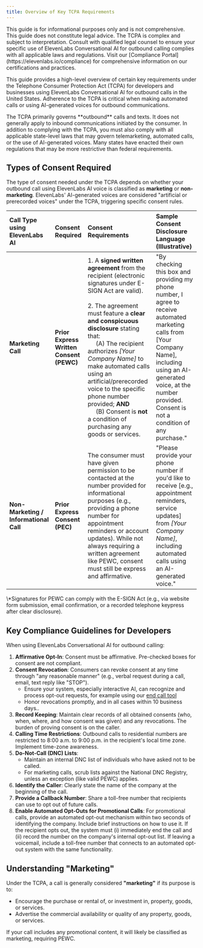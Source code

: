 ```yaml
---
title: Overview of Key TCPA Requirements
---
```


<Warning title="Legal Disclaimer">
  This guide is for informational purposes only and is not comprehensive. This guide does not
  constitute legal advice. The TCPA is complex and subject to interpretation. Consult with qualified
  legal counsel to ensure your specific use of ElevenLabs Conversational AI for outbound calling
  complies with all applicable laws and regulations. Visit our [Compliance Portal](https://elevenlabs.io/compliance) for comprehensive information on
  our certifications and practices.

</Warning>

This guide provides a high-level overview of certain key requirements under the Telephone Consumer Protection Act (TCPA) for developers and businesses using ElevenLabs Conversational AI for outbound calls in the United States. Adherence to the TCPA is critical when making automated calls or using AI-generated voices for outbound communications.

<Note>
  The TCPA primarily governs **outbound** calls and texts. It does not generally apply to inbound
  communications initiated by the consumer. In addition to complying with the TCPA, you must also
  comply with all applicable state-level laws that may govern telemarketing, automated calls, or the
  use of AI-generated voices. Many states have enacted their own regulations that may be more
  restrictive than federal requirements.
</Note>

## Types of Consent Required

The type of consent needed under the TCPA depends on whether your outbound call using ElevenLabs AI voice is classified as **marketing** or **non-marketing**. ElevenLabs' AI-generated voices are considered "artificial or prerecorded voices" under the TCPA, triggering specific consent rules.

| Call Type using ElevenLabs AI          | Consent Required                         | Consent Requirements                                                                                                                                                                                                                                                                                                                                                                                                                                                                                       | Sample Consent Disclosure Language (Illustrative)                                                                                                                                                                                       |
| :------------------------------------- | :--------------------------------------- | :--------------------------------------------------------------------------------------------------------------------------------------------------------------------------------------------------------------------------------------------------------------------------------------------------------------------------------------------------------------------------------------------------------------------------------------------------------------------------------------------------------- | :-------------------------------------------------------------------------------------------------------------------------------------------------------------------------------------------------------------------------------------- |
| **Marketing Call**                     | **Prior Express Written Consent (PEWC)** | 1. A **signed written agreement** from the recipient (electronic signatures under E-SIGN Act are valid).<br /><br />2. The agreement must feature a **clear and conspicuous disclosure** stating that:<br />&nbsp;&nbsp;&nbsp;&nbsp; (A) The recipient authorizes _[Your Company Name]_ to make automated calls using an artificial/prerecorded voice to the specific phone number provided; **AND**<br />&nbsp;&nbsp;&nbsp;&nbsp; (B) Consent is **not** a condition of purchasing any goods or services. | "By checking this box and providing my phone number, I agree to receive automated marketing calls from [Your Company Name], including using an AI-generated voice, at the number provided. Consent is not a condition of any purchase." |
| **Non-Marketing / Informational Call** | **Prior Express Consent (PEC)**          | The consumer must have given permission to be contacted at the number provided for informational purposes (e.g., providing a phone number for appointment reminders or account updates). While not always requiring a written agreement like PEWC, consent must still be express and affirmative.                                                                                                                                                                                                          | "Please provide your phone number if you'd like to receive [e.g., appointment reminders, service updates] from _[Your Company Name]_, including automated calls using an AI-generated voice."                                           |

<Note>
  \*Signatures for PEWC can comply with the E-SIGN Act (e.g., via website form submission, email
  confirmation, or a recorded telephone keypress after clear disclosure).
</Note>

## Key Compliance Guidelines for Developers
When using ElevenLabs Conversational AI for outbound calling:

1.  **Affirmative Opt-In**: Consent must be affirmative. Pre-checked boxes for consent are not compliant.
2.  **Consent Revocation**: Consumers can revoke consent at any time through "any reasonable manner" (e.g., verbal request during a call, email, text reply like "STOP").
    - Ensure your system, especially interactive AI, can recognize and process opt-out requests, for example using our [end call tool](/docs/)
    - Honor revocations promptly, and in all cases within 10 business days..
3.  **Record Keeping**: Maintain clear records of all obtained consents (who, when, where, and how consent was given) and any revocations. The burden of proving consent is on the caller.
4.  **Calling Time Restrictions**: Outbound calls to residential numbers are restricted to 8:00 a.m. to 9:00 p.m. in the recipient's local time zone. Implement time-zone awareness.
5.  **Do-Not-Call (DNC) Lists**:
    - Maintain an internal DNC list of individuals who have asked not to be called.
    - For marketing calls, scrub lists against the National DNC Registry, unless an exception (like valid PEWC) applies.
6.  **Identify the Caller**: Clearly state the name of the company at the beginning of the call.
7.  **Provide a Callback Number**: Share a toll-free number that recipients can use to opt out of future calls.
8.  **Enable Automated Opt-Outs for Promotional Calls**: For promotional calls, provide an automated opt-out mechanism within two seconds of identifying the company. Include brief instructions on how to use it. If the recipient opts out, the system must (i) immediately end the call and (ii) record the number on the company's internal opt-out list. If leaving a voicemail, include a toll-free number that connects to an automated opt-out system with the same functionality.

## Understanding "Marketing"

Under the TCPA, a call is generally considered **"marketing"** if its purpose is to:

- Encourage the purchase or rental of, or investment in, property, goods, or services.
- Advertise the commercial availability or quality of any property, goods, or services.

If your call includes any promotional content, it will likely be classified as marketing, requiring PEWC.
